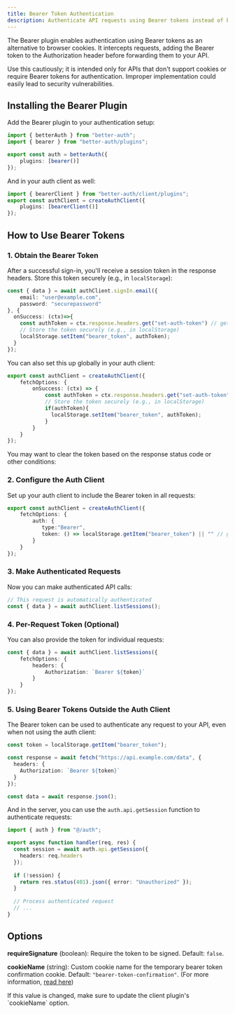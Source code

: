 ```yaml
---
title: Bearer Token Authentication
description: Authenticate API requests using Bearer tokens instead of browser cookies
---
```


The Bearer plugin enables authentication using Bearer tokens as an alternative to browser cookies. It intercepts requests, adding the Bearer token to the Authorization header before forwarding them to your API.

<Callout type="warn">
  Use this cautiously; it is intended only for APIs that don't support cookies or require Bearer tokens for authentication. Improper implementation could easily lead to security vulnerabilities.
</Callout>

## Installing the Bearer Plugin

Add the Bearer plugin to your authentication setup:

```ts title="auth.ts"
import { betterAuth } from "better-auth";
import { bearer } from "better-auth/plugins";

export const auth = betterAuth({
    plugins: [bearer()]
});
```

And in your auth client as well:

```ts title="auth-client.ts"
import { bearerClient } from "better-auth/client/plugins";
export const authClient = createAuthClient({
    plugins: [bearerClient()]
});
```

## How to Use Bearer Tokens

### 1. Obtain the Bearer Token

After a successful sign-in, you'll receive a session token in the response headers. Store this token securely (e.g., in `localStorage`):

```ts title="auth-client.ts"
const { data } = await authClient.signIn.email({
    email: "user@example.com",
    password: "securepassword"
}, {
  onSuccess: (ctx)=>{
    const authToken = ctx.response.headers.get("set-auth-token") // get the token from the response headers
    // Store the token securely (e.g., in localStorage)
    localStorage.setItem("bearer_token", authToken);
  }
});
```

You can also set this up globally in your auth client:

```ts title="auth-client.ts"
export const authClient = createAuthClient({
    fetchOptions: {
        onSuccess: (ctx) => {
            const authToken = ctx.response.headers.get("set-auth-token") // get the token from the response headers
            // Store the token securely (e.g., in localStorage)
            if(authToken){
              localStorage.setItem("bearer_token", authToken);
            }
        }
    }
});
```

You may want to clear the token based on the response status code or other conditions:

### 2. Configure the Auth Client

Set up your auth client to include the Bearer token in all requests:

```ts title="auth-client.ts"
export const authClient = createAuthClient({
    fetchOptions: {
        auth: {
           type:"Bearer",
           token: () => localStorage.getItem("bearer_token") || "" // get the token from localStorage
        }
    }
});
```

### 3. Make Authenticated Requests

Now you can make authenticated API calls:

```ts title="auth-client.ts"
// This request is automatically authenticated
const { data } = await authClient.listSessions();
```

### 4. Per-Request Token (Optional)

You can also provide the token for individual requests:

```ts title="auth-client.ts"
const { data } = await authClient.listSessions({
    fetchOptions: {
        headers: {
            Authorization: `Bearer ${token}`
        }
    }
});
```

### 5. Using Bearer Tokens Outside the Auth Client

The Bearer token can be used to authenticate any request to your API, even when not using the auth client:

```ts title="api-call.ts"
const token = localStorage.getItem("bearer_token");

const response = await fetch("https://api.example.com/data", {
  headers: {
    Authorization: `Bearer ${token}`
  }
});

const data = await response.json();
```

And in the server, you can use the `auth.api.getSession` function to authenticate requests:

```ts title="server.ts"
import { auth } from "@/auth";

export async function handler(req, res) {
  const session = await auth.api.getSession({
    headers: req.headers
  });
  
  if (!session) {
    return res.status(401).json({ error: "Unauthorized" });
  }
  
  // Process authenticated request
  // ...
}
```


## Options

**requireSignature** (boolean): Require the token to be signed. Default: `false`.

**cookieName** (string): Custom cookie name for the temporary bearer token confirmation cookie. Default: `"bearer-token-confirmation"`.
(For more information, [read here](https://github.com/better-auth/better-auth/pull/4330))

<Callout type="warn">
  If this value is changed, make sure to update the client plugin's `cookieName` option.
</Callout>